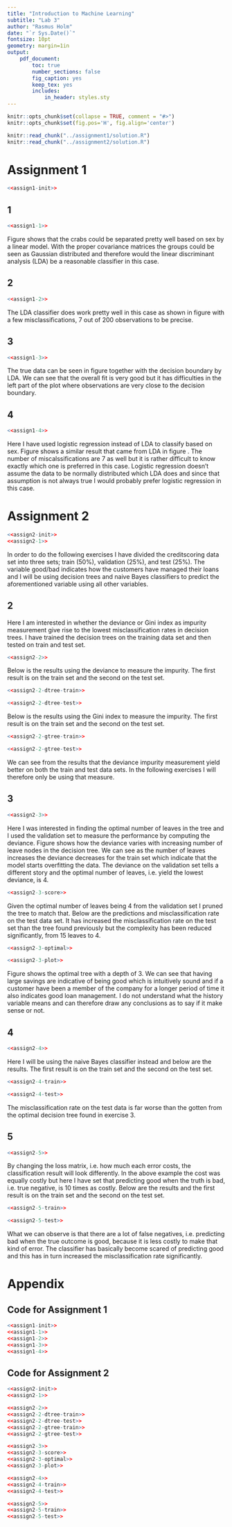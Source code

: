 ```yaml
---
title: "Introduction to Machine Learning"
subtitle: "Lab 3"
author: "Rasmus Holm"
date: "`r Sys.Date()`"
fontsize: 10pt
geometry: margin=1in
output:
    pdf_document:
        toc: true
        number_sections: false
        fig_caption: yes
        keep_tex: yes
        includes:
            in_header: styles.sty
---
```


```r
knitr::opts_chunk$set(collapse = TRUE, comment = "#>")
knitr::opts_chunk$set(fig.pos='H', fig.align='center')

knitr::read_chunk("../assignment1/solution.R")
knitr::read_chunk("../assignment2/solution.R")
```

\newpage

# Assignment 1
```r
<<assign1-init>>
```

## 1
```r
<<assign1-1>>
```

Figure \ref{fig:plot11} shows that the crabs could be separated pretty well based on sex by a linear model. With the proper covariance matrices the groups could be seen as Gaussian distributed and therefore would the linear discriminant analysis (LDA) be a reasonable classifier in this case.

## 2
```r
<<assign1-2>>
```

The LDA classifier does work pretty well in this case as shown in figure \ref{fig:plot12} with a few misclassifications, 7 out of 200 observations to be precise.

## 3
```r
<<assign1-3>>
```

The true data can be seen in figure \ref{fig:plot13} together with the decision boundary by LDA. We can see that the overall fit is very good but it has difficulties in the left part of the plot where observations are very close to the decision boundary.

## 4
```r
<<assign1-4>>
```

Here I have used logistic regression instead of LDA to classify based on sex. Figure \ref{fig:plot14} shows a similar result that came from LDA in figure \ref{fig:plot12}. The number of miscalssifications are 7 as well but it is rather difficult to know exactly which one is preferred in this case. Logistic regression doesn't assume the data to be normally distributed which LDA does and since that assumption is not always true I would probably prefer logistic regression in this case.

\newpage

# Assignment 2
```r
<<assign2-init>>
<<assign2-1>>
```

In order to do the following exercises I have divided the creditscoring data set into three sets; train (50\%), validation (25\%), and test (25\%). The variable good/bad indicates how the customers have managed their loans and I will be using decision trees and naive Bayes classifiers to predict the aforementioned variable using all other variables.

## 2
Here I am interested in whether the deviance or Gini index as impurity measurement give rise to the lowest misclassification rates in decision trees. I have trained the decision trees on the training data set and then tested on train and test set.

```r
<<assign2-2>>
```

Below is the results using the deviance to measure the impurity. The first result is on the train set and the second on the test set.

```r
<<assign2-2-dtree-train>>
```

```r
<<assign2-2-dtree-test>>
```


Below is the results using the Gini index to measure the impurity. The first result is on the train set and the second on the test set.

```r
<<assign2-2-gtree-train>>
```

```r
<<assign2-2-gtree-test>>
```

We can see from the results that the deviance impurity measurement yield better on both the train and test data sets. In the following exercises I will therefore only be using that measure.

## 3
```r
<<assign2-3>>
```

Here I was interested in finding the optimal number of leaves in the tree and I used the validation set to measure the performance by computing the deviance. Figure \ref{fig:score} shows how the deviance varies with increasing number of leave nodes in the decision tree. We can see as the number of leaves increases the deviance decreases for the train set which indicate that the model starts overfitting the data. The deviance on the validation set tells a different story and the optimal number of leaves, i.e. yield the lowest deviance, is 4.

```r
<<assign2-3-score>>
```

Given the optimal number of leaves being 4 from the validation set I pruned the tree to match that. Below are the predictions and misclassification rate on the test data set. It has increased the misclassification rate on the test set than the tree found previously but the complexity has been reduced significantly, from 15 leaves to 4.

```r
<<assign2-3-optimal>>
```

```r
<<assign2-3-plot>>
```

Figure \ref{fig:tree} shows the optimal tree with a depth of 3. We can see that having large savings are indicative of being good which is intuitively sound and if a customer have been a member of the company for a longer period of time it also indicates good loan management. I do not understand what the history variable means and can therefore draw any conclusions as to say if it make sense or not.

## 4
```r
<<assign2-4>>
```

Here I will be using the naive Bayes classifier instead and below are the results. The first result is on the train set and the second on the test set.

```r
<<assign2-4-train>>
```

```r
<<assign2-4-test>>
```

The misclassification rate on the test data is far worse than the gotten from the optimal decision tree found in exercise 3.

## 5
```r
<<assign2-5>>
```

By changing the loss matrix, i.e. how much each error costs, the classification result will look differently. In the above example the cost was equally costly but here I have set that predicting good when the truth is bad, i.e. true negative, is 10 times as costly. Below are the results and the first result is on the train set and the second on the test set.

```r
<<assign2-5-train>>
```

```r
<<assign2-5-test>>
```

What we can observe is that there are a lot of false negatives, i.e. predicting bad when the true outcome is good, because it is less costly to make that kind of error. The classifier has basically become scared of predicting good and this has in turn increased the misclassification rate significantly.

\newpage

# Appendix

## Code for Assignment 1
```r
<<assign1-init>>
<<assign1-1>>
<<assign1-2>>
<<assign1-3>>
<<assign1-4>>
```

## Code for Assignment 2
```r
<<assign2-init>>
<<assign2-1>>

<<assign2-2>>
<<assign2-2-dtree-train>>
<<assign2-2-dtree-test>>
<<assign2-2-gtree-train>>
<<assign2-2-gtree-test>>

<<assign2-3>>
<<assign2-3-score>>
<<assign2-3-optimal>>
<<assign2-3-plot>>

<<assign2-4>>
<<assign2-4-train>>
<<assign2-4-test>>

<<assign2-5>>
<<assign2-5-train>>
<<assign2-5-test>>
```

